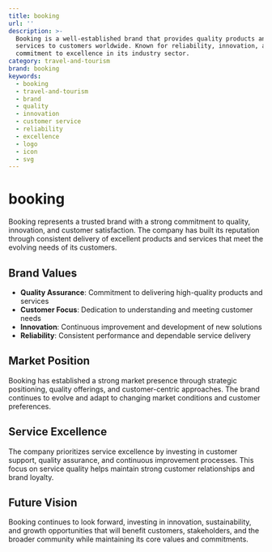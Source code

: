 ```yaml
---
title: booking
url: ''
description: >-
  Booking is a well-established brand that provides quality products and
  services to customers worldwide. Known for reliability, innovation, and
  commitment to excellence in its industry sector.
category: travel-and-tourism
brand: booking
keywords:
  - booking
  - travel-and-tourism
  - brand
  - quality
  - innovation
  - customer service
  - reliability
  - excellence
  - logo
  - icon
  - svg
---
```


# booking

Booking represents a trusted brand with a strong commitment to quality, innovation, and customer satisfaction. The company has built its reputation through consistent delivery of excellent products and services that meet the evolving needs of its customers.

## Brand Values

- **Quality Assurance**: Commitment to delivering high-quality products and services
- **Customer Focus**: Dedication to understanding and meeting customer needs
- **Innovation**: Continuous improvement and development of new solutions
- **Reliability**: Consistent performance and dependable service delivery

## Market Position

Booking has established a strong market presence through strategic positioning, quality offerings, and customer-centric approaches. The brand continues to evolve and adapt to changing market conditions and customer preferences.

## Service Excellence

The company prioritizes service excellence by investing in customer support, quality assurance, and continuous improvement processes. This focus on service quality helps maintain strong customer relationships and brand loyalty.

## Future Vision

Booking continues to look forward, investing in innovation, sustainability, and growth opportunities that will benefit customers, stakeholders, and the broader community while maintaining its core values and commitments.
